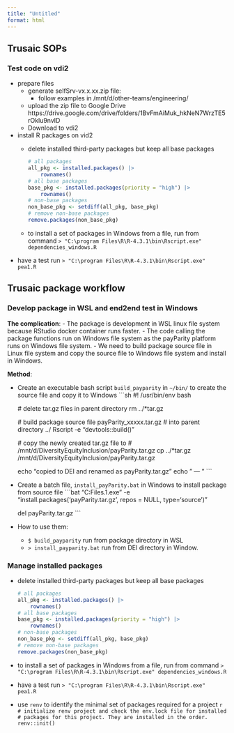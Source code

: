 ```yaml
---
title: "Untitled"
format: html
---
```



## Trusaic SOPs

### Test code on vdi2
- prepare files
    - generate selfSrv-vx.x.xx.zip file:
        - follow examples in /mnt/d/other-teams/engineering/
    - upload the zip file to Google Drive https://drive.google.com/drive/folders/1BvFmAiMuk_hkNeN7WrzTE5rOklu9nvID
    - Download to vdi2

- install R packages on vid2
    - delete installed third-party packages but keep all base packages

        ```r
        # all packages
        all_pkg <- installed.packages() |>
            rownames()
        # all base packages
        base_pkg <- installed.packages(priority = "high") |>
            rownames()
        # non-base packages
        non_base_pkg <- setdiff(all_pkg, base_pkg)
        # remove non-base packages
        remove.packages(non_base_pkg)
        ```

    - to install a set of packages in Windows from a file, run from command
        ```
        > "C:\program Files\R\R-4.3.1\bin\Rscript.exe" dependencies_windows.R
        ```

- have a test run
    ```
    > "C:\program Files\R\R-4.3.1\bin\Rscript.exe" pea1.R
    ```


## Trusaic package workflow

### Develop package in WSL and end2end test in Windows

**The complication**:
- The package is development in WSL linux file system because RStudio docker container runs faster.
- The code calling the package functions run on Windows file system as the payParity platform runs on Windows file system.
- We need to build package source file in Linux file system and copy the source file to Windows file system and install in Windows.

**Method**:

- Create an executable bash script `build_payparity` in `~/bin/` to create the source file and copy it to Windows
    ```sh
    #! /usr/bin/env bash

    # delete tar.gz files in parent directory
    rm ../*tar.gz

    # build package source file payParity_xxxxx.tar.gz
    # into parent directory ../
    Rscript -e "devtools::build()"

    # copy the newly created tar.gz file to
    # /mnt/d/DiversityEquityInclusion/payParity.tar.gz
    cp ../*tar.gz /mnt/d/DiversityEquityInclusion/payParity.tar.gz

    echo "copied to DEI and renamed as payParity.tar.gz"
    echo " --- "
    ```
 
- Create a batch file, `install_payParity.bat` in Windows to install package from source file
    ```bat
    "C:\Program Files\R\R-4.3.1\bin\Rscript.exe" -e "install.packages('payParity.tar.gz', repos = NULL, type='source')"

    del payParity.tar.gz
    ```
 
- How to use them:
    - `$ build_payparity` run from package directory in WSL
    - `> install_payparity.bat` run from DEI directory in Window.


### Manage installed packages

- delete installed third-party packages but keep all base packages

    ```r
    # all packages
    all_pkg <- installed.packages() |>
        rownames()
    # all base packages
    base_pkg <- installed.packages(priority = "high") |>
        rownames()
    # non-base packages
    non_base_pkg <- setdiff(all_pkg, base_pkg)
    # remove non-base packages
    remove.packages(non_base_pkg)
    ```

- to install a set of packages in Windows from a file, run from command
    ```
    > "C:\program Files\R\R-4.3.1\bin\Rscript.exe" dependencies_windows.R
    ```

- have a test run
    ```
    > "C:\program Files\R\R-4.3.1\bin\Rscript.exe" pea1.R
    ```

- use `renv` to identify the minimal set of packages required for a project
    ```r
    # initialize renv project and check the env.lock file for installed
    # packages for this project. They are installed in the order.
    renv::init()
    ```



